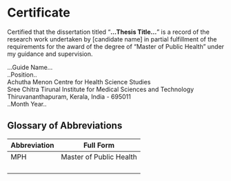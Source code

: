 # Certificate {.unnumbered}

Certified that the dissertation titled "**...Thesis Title...**" is a record of the research work undertaken by \[candidate name\] in partial fulfillment of the requirements for the award of the degree of “Master of Public Health” under my guidance and supervision.

\vspace{2.5cm}

\noindent ...Guide Name...\
..Position..\
Achutha Menon Centre for Health Science Studies\
Sree Chitra Tirunal Institute for Medical Sciences and Technology\
Thiruvananthapuram, Kerala, India - 695011\
..Month Year..

```{=latex}
% ------------- TOC, LoT, LoF — single-spaced -------------

\begingroup\singlespacing      % TOC single-spaced
\tableofcontents
\endgroup
\cleardoublepage

\begingroup\singlespacing      % LoT single-spaced
\listoftables
\endgroup
\cleardoublepage

\begingroup\singlespacing      % LoF single-spaced
\listoffigures
\endgroup
\cleardoublepage              % leaves a clean sheet for Introduction
```

## Glossary of Abbreviations {.unnumbered .unlisted}

| Abbreviation | Full Form               |
|--------------|-------------------------|
| MPH          | Master of Public Health |
|              |                         |
|              |                         |
|              |                         |
|              |                         |